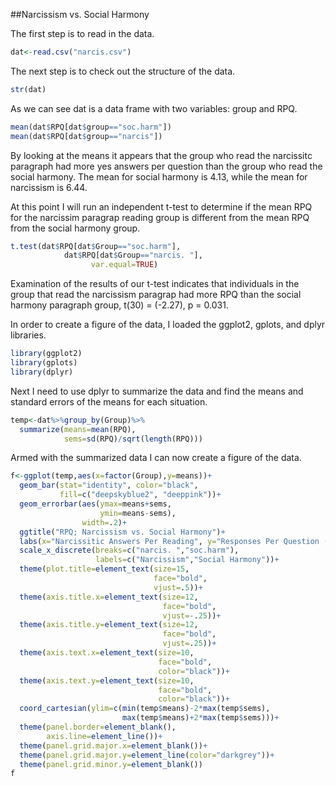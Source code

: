 ##Narcissism vs. Social Harmony


The first step is to read in the data.
```r
dat<-read.csv("narcis.csv")
```

The next step is to check out the structure of the data.

```r
str(dat)
```

As we can see dat is a data frame with two variables: group and RPQ.
<!--
Find the mean words per minute for the two groups.
-->
```r
mean(dat$RPQ[dat$group=="soc.harm"])
mean(dat$RPQ[dat$group=="narcis"])
```
By looking at the means it appears that the group who read the narcissitc paragraph had more yes answers per question than the group who read the social harmony. The mean for social harmony is 4.13, while the mean for narcissism is 6.44.


At this point I will run an independent t-test to determine if the mean RPQ for the narcissim paragrap reading group is different from the mean RPQ from the social harmony group.

```r
t.test(dat$RPQ[dat$Group=="soc.harm"],
            dat$RPQ[dat$Group=="narcis. "],
                  var.equal=TRUE)
```
Examination of the results of our t-test indicates that individuals in
the group that read the narcissism paragrap had more RPQ than the social harmony paragraph group, t(30) = (-2.27), p = 0.031.


In order to create a figure of the data, I loaded the
ggplot2, gplots, and dplyr libraries.

```r
library(ggplot2)
library(gplots)
library(dplyr)
```
Next I need to use dplyr to summarize the data and find the means and
standard errors of the means for each situation.

```r
temp<-dat%>%group_by(Group)%>%
  summarize(means=mean(RPQ),
            sems=sd(RPQ)/sqrt(length(RPQ)))
```


Armed with the summarized data I can now create a figure of the data.

```r
f<-ggplot(temp,aes(x=factor(Group),y=means))+
  geom_bar(stat="identity", color="black",
           fill=c("deepskyblue2", "deeppink"))+
  geom_errorbar(aes(ymax=means+sems,
                    ymin=means-sems),
                width=.2)+
  ggtitle("RPQ; Narcissism vs. Social Harmony")+
  labs(x="Narcissitic Answers Per Reading", y="Responses Per Question (ms)")+
  scale_x_discrete(breaks=c("narcis. ","soc.harm"),
                   labels=c("Narcissism","Social Harmony"))+
  theme(plot.title=element_text(size=15,
                                face="bold",
                                vjust=.5))+
  theme(axis.title.x=element_text(size=12,
                                  face="bold",
                                  vjust=-.25))+
  theme(axis.title.y=element_text(size=12,
                                  face="bold",
                                  vjust=.25))+
  theme(axis.text.x=element_text(size=10,
                                 face="bold",
                                 color="black"))+
  theme(axis.text.y=element_text(size=10,
                                 face="bold",
                                 color="black"))+
  coord_cartesian(ylim=c(min(temp$means)-2*max(temp$sems),
                         max(temp$means)+2*max(temp$sems)))+
  theme(panel.border=element_blank(),
        axis.line=element_line())+
  theme(panel.grid.major.x=element_blank())+
  theme(panel.grid.major.y=element_line(color="darkgrey"))+
  theme(panel.grid.minor.y=element_blank())
f
```
